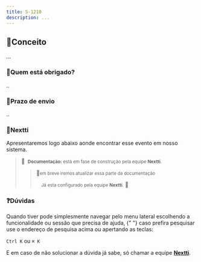 ```yaml
---
title: S-1210
description: ...
---
```


## 📌Conceito

...

### 🔹Quem está obrigado?

..

### 🔹Prazo de envio

..

### 🔹Nextti

Apresentaremos logo abaixo aonde encontrar esse evento em nosso sistema.

>📑&nbsp;&nbsp;<small>**Documentação:** está em fase de construção pela equipe **Nextti**.</small>
>>🚧<small>em breve iremos atualizar essa parte da documentação</small>
>>
>><small>&nbsp;&nbsp;&nbsp;&nbsp;Já esta configurado pela equipe **Nextti**.</small> 🫡 

### ❓Dúvidas

Quando tiver pode simplesmente navegar pelo menu lateral escolhendo a funcionalidade ou sessão que precisa de ajuda, {" "}
caso prefira pesquisar use o endereço de pesquisa acima ou apertando as teclas:

`Ctrl K` ou `⌘ K`

E em caso de não solucionar a dúvida já sabe, só chamar a equipe **[Nextti](/docs/contato)**.